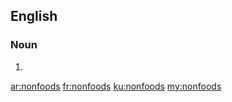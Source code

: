 ==English==

===Noun===
{{head|en|plural}}

# {{plural of|nonfood|lang=en|nocat=1}}

[[ar:nonfoods]]
[[fr:nonfoods]]
[[ku:nonfoods]]
[[my:nonfoods]]